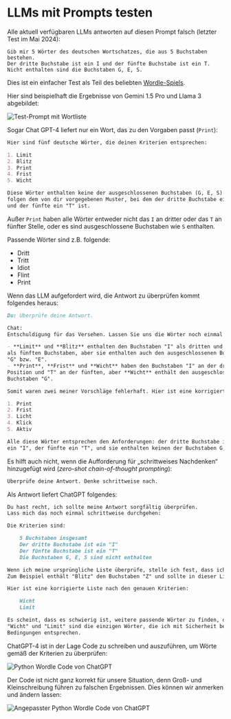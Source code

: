 # LLMs mit Prompts testen

Alle aktuell verfügbaren LLMs antworten auf diesen Prompt falsch (letzter Test im Mai 2024):

```
Gib mir 5 Wörter des deutschen Wortschatzes, die aus 5 Buchstaben bestehen. 
Der dritte Buchstabe ist ein I und der fünfte Buchstabe ist ein T. 
Nicht enthalten sind die Buchstaben G, E, S.
```

Dies ist ein einfacher Test als Teil des beliebten [Wordle-Spiels](https://de.wikipedia.org/wiki/Wordle).

Hier sind beispielhaft die Ergebnisse von Gemini 1.5 Pro und Llama 3 abgebildet:

![Test-Prompt mit Wortliste](/images/prompt-words.png)

Sogar Chat GPT-4 liefert nur ein Wort, das zu den Vorgaben passt (`Print`):

```markdown
Hier sind fünf deutsche Wörter, die deinen Kriterien entsprechen:

1. Limit
2. Blitz
3. Print
4. Frist
5. Wicht

Diese Wörter enthalten keine der ausgeschlossenen Buchstaben (G, E, S) und 
folgen dem von dir vorgegebenen Muster, bei dem der dritte Buchstabe ein "I" 
und der fünfte ein "T" ist.
```

Außer `Print` haben alle Wörter entweder nicht das `I` an dritter oder das 
`T` an fünfter Stelle, oder es sind ausgeschlossene Buchstaben wie `S` enthalten.

Passende Wörter sind z.B. folgende:

- Dritt
- Tritt
- Idiot
- Flint
- Print

Wenn das LLM aufgefordert wird, die Antwort zu überprüfen kommt folgendes heraus:

```markdown
Du: Überprüfe deine Antwort.

Chat:
Entschuldigung für das Versehen. Lassen Sie uns die Wörter noch einmal überprüfen und korrigieren:

- **Limit** und **Blitz** enthalten den Buchstaben "I" als dritten und "T" 
als fünften Buchstaben, aber sie enthalten auch den ausgeschlossenen Buchstaben 
"G" bzw. "E".
- **Print**, **Frist** und **Wicht** haben den Buchstaben "I" an der dritten 
Position und "T" an der fünften, aber **Wicht** enthält den ausgeschlossenen 
Buchstaben "G".

Somit waren zwei meiner Vorschläge fehlerhaft. Hier ist eine korrigierte Liste:

1. Print
2. Frist
3. Licht
4. Klick
5. Aktiv

Alle diese Wörter entsprechen den Anforderungen: der dritte Buchstabe ist 
ein "I", der fünfte ein "T", und sie enthalten keinen der Buchstaben G, E, S.
```

Es hilft auch nicht, wenn die Aufforderung für „schrittweises Nachdenken“ 
hinzugefügt wird (_zero-shot chain-of-thought prompting_):  

```markdown
Überprüfe deine Antwort. Denke schrittweise nach.
```

Als Antwort liefert ChatGPT folgendes:

```markdown
Du hast recht, ich sollte meine Antwort sorgfältig überprüfen. 
Lass mich das noch einmal schrittweise durchgehen:

Die Kriterien sind:

    5 Buchstaben insgesamt
    Der dritte Buchstabe ist ein "I"
    Der fünfte Buchstabe ist ein "T"
    Die Buchstaben G, E, S sind nicht enthalten

Wenn ich meine ursprüngliche Liste überprüfe, stelle ich fest, dass ich Fehler gemacht habe. 
Zum Beispiel enthält "Blitz" den Buchstaben "Z" und sollte in dieser Liste gar nicht auftauchen. 

Hier ist eine korrigierte Liste nach den genauen Kriterien:

    Wicht
    Limit

Es scheint, dass es schwierig ist, weitere passende Wörter zu finden, die alle Bedingungen erfüllen. 
"Wicht" und "Limit" sind die einzigen Wörter, die ich mit Sicherheit bestätigen kann, die den 
Bedingungen entsprechen.
```

ChatGPT-4 ist in der Lage Code zu schreiben und auszuführen, um Wörte gemäß
der Kriterien zu überprüfen:

![Python Wordle Code von ChatGPT](/images/python_wordle.png)

Der Code ist nicht ganz korrekt für unsere Situation, denn Groß- und 
Kleinschreibung führen zu falschen Ergebnissen. Dies können wir anmerken
und ändern lassen:

![Angepasster Python Wordle Code von ChatGPT](/images/python_wordle2.png)

